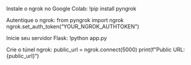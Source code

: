 Instale o ngrok no Google Colab:
!pip install pyngrok

Autentique o ngrok:
from pyngrok import ngrok
ngrok.set_auth_token("YOUR_NGROK_AUTHTOKEN")

Inicie seu servidor Flask:
!python app.py

Crie o túnel ngrok:
public_url = ngrok.connect(5000)
print(f"Public URL: {public_url}")
